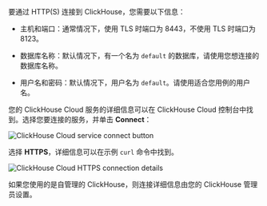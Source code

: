 
要通过 HTTP(S) 连接到 ClickHouse，您需要以下信息：

- 主机和端口：通常情况下，使用 TLS 时端口为 8443，不使用 TLS 时端口为 8123。

- 数据库名称：默认情况下，有一个名为 `default` 的数据库，请使用您想连接的数据库名称。

- 用户名和密码：默认情况下，用户名为 `default`。请使用适合您用例的用户名。

您的 ClickHouse Cloud 服务的详细信息可以在 ClickHouse Cloud 控制台中找到。选择您要连接的服务，并单击 **Connect**：

<Image img={cloud_connect_button} size="md" alt="ClickHouse Cloud service connect button" border />

选择 **HTTPS**，详细信息可以在示例 `curl` 命令中找到。

<Image img={connection_details_https} size="md" alt="ClickHouse Cloud HTTPS connection details" border/>

如果您使用的是自管理的 ClickHouse，则连接详细信息由您的 ClickHouse 管理员设置。
